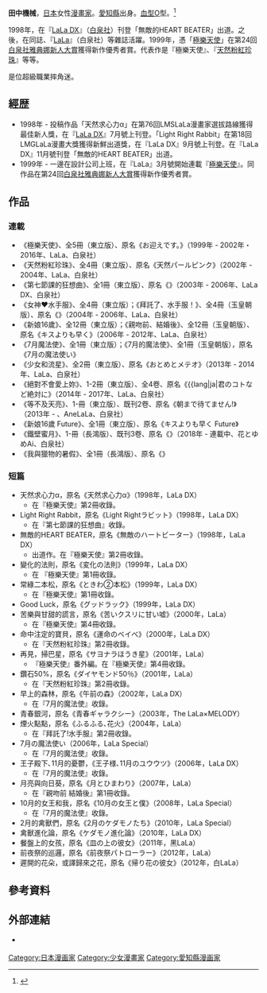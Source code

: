 {{More footnotes|time=2019-01-10T19:01:54+00:00}}
{{japanese|japanese=田中メカ|kana=たなか メカ|romaji=Tanaka Meka}}
'''田中機械'''{{BD|1976年|12月23日|catIdx=Tanaka Meka}}，[[日本|日本]]女性[[漫畫家|漫畫家]]。[[愛知縣|愛知縣]]出身。[[血型|血型]]O型。<ref name="profile">{{Cite web|url=http://www.hakusensha.co.jp/artist/profile.php?artistname=%93c%92%86%83%81%83J&artistname2=%82%BD%82%C8%82%A9%82%DF%82%A9&keyword=%82%BD+%82%BE&home=%88%A4%92m%8C%A7&birthday=12%8C%8E23%93%FA&bloodtype=O%8C%5E&debut=1998%94N%81u%83%89%83%89DX%81v11%8C%8E%8D%86%81w%96%B3%93G%82%CC%83n%81%5B%83g%83r%81%5B%83%5E%81%5B%81x|title=白泉社 作家データベース 田中メカ|publisher=白泉社|accessdate=2016-03-06|archive-date=2020-06-21|archive-url=https://web.archive.org/web/20200621123357/http://www.hakusensha.co.jp/artist/profile.php?artistname=%EF%BF%BDc%EF%BF%BD%EF%BF%BD%EF%BF%BD%EF%BF%BD%EF%BF%BDJ&artistname2=%EF%BF%BD%EF%BF%BD%EF%BF%BD%C8%82%EF%BF%BD%EF%BF%BD%DF%82%EF%BF%BD&keyword=%EF%BF%BD%EF%BF%BD+%EF%BF%BD%EF%BF%BD&home=%EF%BF%BD%EF%BF%BD%EF%BF%BDm%EF%BF%BD%EF%BF%BD&birthday=12%EF%BF%BD%EF%BF%BD23%EF%BF%BD%EF%BF%BD&bloodtype=O%EF%BF%BD%5E&debut=1998%EF%BF%BDN%EF%BF%BDu%EF%BF%BD%EF%BF%BD%EF%BF%BD%EF%BF%BDDX%EF%BF%BDv11%EF%BF%BD%EF%BF%BD%EF%BF%BD%EF%BF%BD%EF%BF%BDw%EF%BF%BD%EF%BF%BD%EF%BF%BDG%EF%BF%BD%CC%83n%EF%BF%BD%5B%EF%BF%BDg%EF%BF%BDr%EF%BF%BD%5B%EF%BF%BD%5E%EF%BF%BD%5B%EF%BF%BDx|dead-url=no}}</ref>

1998年，在『[[LaLa_DX|LaLa DX]]』（[[白泉社|白泉社]]）刊登「無敵的HEART BEATER」出道。之後，在同誌、『[[LaLa|LaLa]]』（白泉社）等雜誌活躍。1999年，憑「[[極樂天使|極樂天使]]」在第24回[[白泉社雅典娜新人大賞|白泉社雅典娜新人大賞]]獲得新作優秀者賞。代表作是『極樂天使』、『[[天然粉紅珍珠|天然粉紅珍珠]]』等等。

是位超級職業摔角迷。

== 經歴 ==
* 1998年 - 投稿作品「天然求心力α」在第76回LMSLaLa漫畫家選拔路線獲得最佳新人獎，在『[[LaLa_DX|LaLa DX]]』7月號上刊登。「Light Right Rabbit」在第18回LMGLaLa漫畫大獎獲得新鮮出道獎，在『LaLa DX』9月號上刊登。在『LaLa DX』11月號刊登「無敵的HEART BEATER」出道。
* 1999年 - 一邊在設計公司上班，在『LaLa』3月號開始連載『[[極樂天使|極樂天使]]』。同作品在第24回[[白泉社雅典娜新人大賞|白泉社雅典娜新人大賞]]獲得新作優秀者賞。

==作品==
===連載===
* 《極樂天使》、全5冊（東立版）、原名《お迎えです。》（1999年 - 2002年・2016年、LaLa、白泉社） 
* 《天然粉紅珍珠》、全4冊（東立版）、原名《天然パールピンク》（2002年 - 2004年、LaLa、白泉社）
* 《第七節課的狂想曲》、全1冊（東立版）、原名《{{lang|ja|7時間目ラプソディー}}》（2003年 - 2006年、LaLa DX、白泉社）
* 《女神♥水手服》、全4冊（東立版）；《拜託了、水手服！》、全4冊（玉皇朝版）、原名《{{lang|ja|セーラー服にお願い!}}》（2004年 - 2006年、LaLa、白泉社）
* 《新娘16歲》、全12冊（東立版）；《親吻前、結婚後》、全12冊（玉皇朝版）、原名《キスよりも早く》（2006年 - 2012年、LaLa、白泉社）
* 《7月魔法使》、全1冊（東立版）；《7月的魔法使》、全1冊（玉皇朝版），原名《7月の魔法使い》
* 《少女和流星》、全2冊（東立版）、原名《おとめとメテオ》（2013年 - 2014年、LaLa、白泉社）
* 《絕對不會愛上妳》、1-2冊（東立版）、全4卷、原名《{{lang|ja|君のコトなど絶対に》（2014年 - 2017年、LaLa、白泉社）
* 《等不及天亮》、1-冊（東立版）、既刊2卷、原名《朝まで待てません!》（2013年 - 、AneLaLa、白泉社）
* 《新娘16歲 Future》、全1冊（東立版）、原名《キスよりも早く Future》
* 《鐵壁蜜月》、1-冊（長鴻版）、既刊3卷、原名《{{lang|ja|鉄壁ハニームーン}}》（2018年 - 連載中、花とゆめAi、白泉社）
* 《我與獵物的暑假》、全1冊（長鴻版）、原名《{{lang|ja|ぼくと獲物の夏休み}}》

===短篇===
* 天然求心力α，原名《天然求心力α》（1998年，LaLa DX）
** 在『極樂天使』第2冊收錄。
* Light Right Rabbit，原名《Light Rightラビット》（1998年，LaLa DX）
** 在『第七節課的狂想曲』收錄。
* 無敵的HEART BEATER，原名《無敵のハートビーター》（1998年，LaLa DX）
** 出道作。在『極樂天使』第2冊收錄。
* 變化的法則，原名《変化の法則》（1999年，LaLa DX）
**在 『極樂天使』第1冊收錄。
* 常綠二本松，原名《ときわ②本松》（1999年，LaLa DX）
** 在『極樂天使』第1冊收錄。
* Good Luck，原名《グッドラック》（1999年，LaLa DX）
* 苦樂與甘甜的謊言，原名《苦いクスリに甘い嘘》（2000年，LaLa）
** 在『極樂天使』第4冊收錄。
* 命中注定的寶貝，原名《運命のベイべ》（2000年，LaLa DX）
** 在『天然粉紅珍珠』第2冊收錄。
* 再見，掃巴星，原名《サヨナラほうき星》（2001年，LaLa）
** 『極樂天使』番外編。在『極樂天使』第4冊收錄。
* 鑽石50%，原名《ダイヤモンド50％》（2001年，LaLa）
** 在『天然粉紅珍珠』第2冊收錄。
* 早上的森林，原名《午前の森》（2002年，LaLa DX）
** 在『7月的魔法使』收錄。
* 青春銀河，原名《青春ギャラクシー》（2003年，The LaLa×MELODY）
* 煙火點點，原名《ふるふる､花火》（2004年，LaLa）
** 在『拜託了!水手服』第2冊收錄。
* 7月の魔法使い（2006年，LaLa Special）
** 在『7月的魔法使』收錄。
* 王子殿下､11月的憂鬱，《王子様､11月のユウウツ》（2006年，LaLa DX）
** 在『7月的魔法使』收錄。
* 月亮與向日葵，原名《月とひまわり》（2007年，LaLa）
** 在『親吻前 結婚後』第1冊收錄。
* 10月的女王和我，原名《10月の女王と僕》（2008年，LaLa Special）
** 在『7月的魔法使』收錄。
* 2月的禽獸們，原名《2月のケダモノたち》（2010年，LaLa Special）
* 禽獸進化論，原名《ケダモノ進化論》（2010年，LaLa DX）
* 餐盤上的女孩，原名《皿の上の彼女》（2011年，黑LaLa）
* 前夜祭的巡邏，原名《前夜祭パトローラー》（2012年，LaLa）
* 遲開的花朵，或譯歸來之花，原名《帰り花の彼女》（2012年，白LaLa）

==參考資料==
{{reflist}}

==外部連結==
* {{ja}}[https://web.archive.org/web/20090129080005/http://www.hakusensha.co.jp/mangaq9902/08_tanaka/tanaka.html {{lang|ja|フレッシュインタビュー(田中メカ先生)}}]

{{DEFAULTSORT:Tanaka Meka}}
[[Category:日本漫画家|Category:日本漫画家]]
[[Category:少女漫畫家|Category:少女漫畫家]]
[[Category:愛知縣漫画家|Category:愛知縣漫画家]]